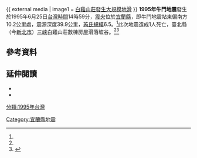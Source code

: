 {{noteTA |G1=Earthquake}}
{{Infobox earthquake
|image=1995 Yilan earthquake intensity map.jpg
|caption= [[美國地質調查局|美國地質調查局]]製作的[[震度|震度]]圖
| map ={{Location map+ | Taiwan
 |places =
{{Location map~|Taiwan|lat=24.61|long=121.67|mark=Bullseye1.png|marksize=40}}
 | relief = yes
 | width = 250
 | float = center
 | caption = }}
| title = 1995年牛鬥地震
| date = {{Start date|1995|06|25}}
| origintime = 14:59:7.1（[[國家標準時間|國家標準時間]]）<ref name="cwbreport">{{Cite web |url = http://scweb.cwb.gov.tw/GraphicContent.aspx?ItemId=49&fileString=1995062514590765036 |title = 中央氣象局地震測報中心　第036號有感地震報告 |publisher = 中央氣象局地震測報中心 |language = zh-tw |accessdate = 2016-08-26 |archive-date = 2019-06-06 |archive-url = https://web.archive.org/web/20190606155434/http://scweb.cwb.gov.tw/GraphicContent.aspx?ItemId=49&fileString=1995062514590765036 |dead-url = yes }}</ref>
| magnitude = [[芮氏規模|M<sub>L</sub>]] 6.5<ref name="cwbreport" />
| depth = {{convert|39.9|km}}<ref name="cwbreport" />
| location = {{coord|24.61|||N|121.67|||E}}<ref name="cwbreport" />
| affected    = 
| damages     = 
| intensity   = 5（[[交通部中央氣象局地震震度分級|中央氣象局地震震度分級]]）<ref name="cwbreport" />
| pga         =
| tsunami     = 
| foreshocks  = 
| aftershocks = 
| casualties  = 1人死亡<ref name="cwbyear">{{Cite web |url = http://scweb.cwb.gov.tw/DisasterContents.aspx?ItemId=21&Id=77&loc=tw |title = 1901-2000的災害性地震列表 |publisher = 中央氣象局地震測報中心 |language = zh-tw |accessdate = 2016-08-26 |archive-url = https://web.archive.org/web/20170508001038/http://scweb.cwb.gov.tw/DisasterContents.aspx?ItemId=21&Id=77&loc=tw |archive-date = 2017-05-08 |dead-url = yes }}</ref>
}}
{{ external media
| image1 = [https://web.archive.org/web/20160829012950/http://hill.yenyang.com/Data/Sites/1/media/GalleryImages/98/WebImages/%E4%B8%89%E5%B3%BD%E9%8E%AE%E7%99%BD%E9%9B%9E%E5%B1%B1%E8%8E%8A-%E5%A1%AB%E6%96%B9%E4%B8%8B%E9%99%B7.jpg 白雞山莊發生大規模地滑]
}}
'''1995年牛鬥地震'''發生於1995年6月25日[[台灣時間|台灣時間]]14時59分，[[震央|震央]]位於[[宜蘭縣|宜蘭縣]]，即牛鬥地震站東偏南方10.2公里處，震源深度39.9公里，[[芮氏規模|芮氏規模]]6.5。<ref name="cwbreport" />此次地震造成1人死亡，臺北縣（今[[新北市|新北市]]）[[三峽區|三峽]]白雞山莊數棟房屋滑落坡谷。<ref name="cwbyear" /><ref>{{Cite web |url = http://twgeoref.moeacgs.gov.tw/GipOpenWeb/wSite/hp?ctNode=1243&mp=6&linkMp=6&linkXItem=139211&linkCtNode=1243 |title = 三峽白雞自然清境社區山崩災害 |publisher = 經濟部中央地質調查所 |language = zh-tw |accessdate = 2016-08-27 |archive-date = 2019-06-29 |archive-url = https://web.archive.org/web/20190629153615/https://twgeoref.moeacgs.gov.tw/GipOpenWeb/wSite/hp?linkMp=6&mp=6&ctNode=1243&linkCtNode=1243&linkXItem=139211 |dead-url = no }}</ref>

== 參考資料 ==
{{reflist}}

==延伸閱讀==
*{{cite book|title=強地動觀測資料報告: 牛鬥地震(1995/06/25)結構物強震記錄|url=http://books.google.com/books?id=w3ZeMwEACAAJ|year=1999|publisher=交通部中央氣象局}}
*{{cite web|title=居住的智慧：坡地災害的趨吉避兇|url=ftp://140.115.123.47/download/%B0%AA%B5%A5%A4u%B5%7B%A6a%BD%E8%BE%C7(I)/%A9~%A6%ED%AA%BA%B4%BC%BCz-%A9Y%A6a%A8a%AE%60%AA%BA%C1%CD%A6N%C1%D7%A5%FB.pdf|author=李錫堤}}{{Dead link|date=2018年8月 |bot=InternetArchiveBot |fix-attempted=yes }}

{{1995年地震}}
{{台灣地震}}

[[Category:宜蘭縣地震|Category:宜蘭縣地震]]
[[分類:1995年台灣|分類:1995年台灣]]